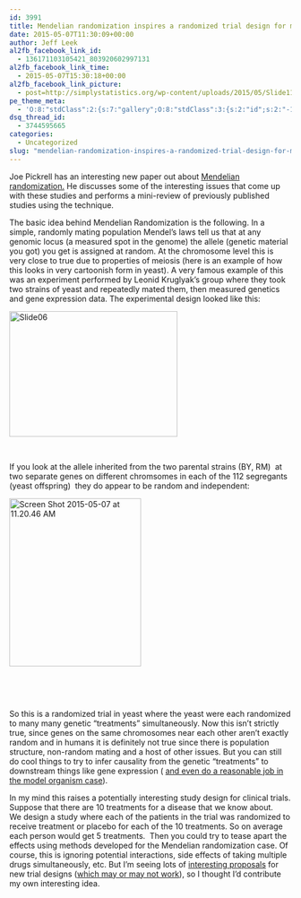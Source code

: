 ```yaml
---
id: 3991
title: Mendelian randomization inspires a randomized trial design for multiple drugs simultaneously
date: 2015-05-07T11:30:09+00:00
author: Jeff Leek
al2fb_facebook_link_id:
  - 136171103105421_803920602997131
al2fb_facebook_link_time:
  - 2015-05-07T15:30:18+00:00
al2fb_facebook_link_picture:
  - post=http://simplystatistics.org/wp-content/uploads/2015/05/Slide11-300x224.jpg
pe_theme_meta:
  - 'O:8:"stdClass":2:{s:7:"gallery";O:8:"stdClass":3:{s:2:"id";s:2:"-1";s:5:"width";s:0:"";s:6:"height";s:0:"";}s:5:"video";O:8:"stdClass":1:{s:2:"id";s:2:"-1";}}'
dsq_thread_id:
  - 3744595665
categories:
  - Uncategorized
slug: "mendelian-randomization-inspires-a-randomized-trial-design-for-multiple-drugs-simultaneously"
---
```

Joe Pickrell has an interesting new paper out about [Mendelian randomization.](http://biorxiv.org/content/early/2015/04/16/018150.full-text.pdf+html) He discusses some of the interesting issues that come up with these studies and performs a mini-review of previously published studies using the technique.

The basic idea behind Mendelian Randomization is the following. In a simple, randomly mating population Mendel's laws tell us that at any genomic locus (a measured spot in the genome) the allele (genetic material you got) you get is assigned at random. At the chromosome level this is very close to true due to properties of meiosis (here is an example of how this looks in very cartoonish form in yeast). A very famous example of this was an experiment performed by Leonid Kruglyak's group where they took two strains of yeast and repeatedly mated them, then measured genetics and gene expression data. The experimental design looked like this:

[<img class="aligncenter wp-image-4009 size-medium" src="http://simplystatistics.org/wp-content/uploads/2015/05/Slide06-300x224.jpg" alt="Slide06" width="300" height="224" srcset="http://simplystatistics.org/wp-content/uploads/2015/05/Slide06-300x224.jpg 300w, http://simplystatistics.org/wp-content/uploads/2015/05/Slide06-260x194.jpg 260w" sizes="(max-width: 300px) 100vw, 300px" />](http://simplystatistics.org/wp-content/uploads/2015/05/Slide06.jpg)

&nbsp;

If you look at the allele inherited from the two parental strains (BY, RM)  at two separate genes on different chromsomes in each of the 112 segregants (yeast offspring)  they do appear to be random and independent:

[<img class="aligncenter wp-image-4010 size-medium" src="http://simplystatistics.org/wp-content/uploads/2015/05/Screen-Shot-2015-05-07-at-11.20.46-AM-235x300.png" alt="Screen Shot 2015-05-07 at 11.20.46 AM" width="235" height="300" />](http://simplystatistics.org/wp-content/uploads/2015/05/Screen-Shot-2015-05-07-at-11.20.46-AM.png)

&nbsp;

&nbsp;

So this is a randomized trial in yeast where the yeast were each randomized to many many genetic "treatments" simultaneously. Now this isn't strictly true, since genes on the same chromosomes near each other aren't exactly random and in humans it is definitely not true since there is population structure, non-random mating and a host of other issues. But you can still do cool things to try to infer causality from the genetic "treatments" to downstream things like gene expression ( [and even do a reasonable job in the model organism case](http://genomebiology.com/2007/8/10/r219)).

In my mind this raises a potentially interesting study design for clinical trials. Suppose that there are 10 treatments for a disease that we know about. We design a study where each of the patients in the trial was randomized to receive treatment or placebo for each of the 10 treatments. So on average each person would get 5 treatments.  Then you could try to tease apart the effects using methods developed for the Mendelian randomization case. Of course, this is ignoring potential interactions, side effects of taking multiple drugs simultaneously, etc. But I'm seeing lots of [interesting proposals](http://www.nature.com/news/personalized-medicine-time-for-one-person-trials-1.17411) for new trial designs ([which may or may not work](http://notstatschat.tumblr.com/post/118102423391/precise-answers-but-not-necessarily-to-the-right)), so I thought I'd contribute my own interesting idea.
